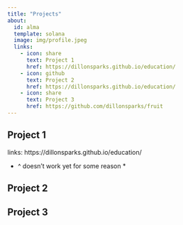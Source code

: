 ```yaml
---
title: "Projects"
about: 
  id: alma
  template: solana
  image: img/profile.jpeg
  links: 
    - icon: share
      text: Project 1
      href: https://dillonsparks.github.io/education/
    - icon: github
      text: Project 2
      href: https://dillonsparks.github.io/education/
    - icon: share
      text: Project 3
      href: https://github.com/dillonsparks/fruit
---
```


## Project 1
links: https://dillonsparks.github.io/education/

* ^ doesn't work yet for some reason *

## Project 2

## Project 3
